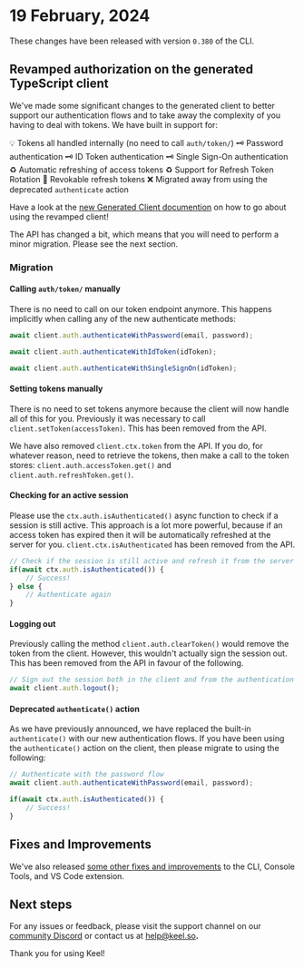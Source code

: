 
# 19 February, 2024

These changes have been released with version `0.380` of the CLI.

## Revamped authorization on the generated TypeScript client

We've made some significant changes to the generated client to better support our authentication flows and to take away the complexity of you having to deal with tokens.  We have built in support for:

💡 Tokens all handled internally (no need to call `auth/token/`)
🗝 Password authentication
🗝 ID Token authentication
🗝 Single Sign-On authentication
♻️ Automatic refreshing of access tokens
♻️ Support for Refresh Token Rotation
🚪 Revokable refresh tokens
❌ Migrated away from using the deprecated `authenticate` action

Have a look at the [new Generated Client documention](apis/client) on how to go about using the revamped client!

<Callout type="info" emoji="❗️">
  The API has changed a bit, which means that you will need to perform a minor migration. Please see the next section.
</Callout>

### Migration

#### Calling `auth/token/` manually

There is no need to call on our token endpoint anymore.  This happens implicitly when calling any of the new authenticate methods:

```ts
await client.auth.authenticateWithPassword(email, password);
```

```ts
await client.auth.authenticateWithIdToken(idToken);
```

```ts
await client.auth.authenticateWithSingleSignOn(idToken);
```

#### Setting tokens manually

There is no need to set tokens anymore because the client will now handle all of this for you.  Previously it was necessary to call `client.setToken(accessToken)`.  This has been removed from the API.

We have also removed `client.ctx.token` from the API.  If you do, for whatever reason, need to retrieve the tokens, then make a call to the token stores: `client.auth.accessToken.get()` and `client.auth.refreshToken.get()`.

#### Checking for an active session

Please use the `ctx.auth.isAuthenticated()` async function to check if a session is still active.  This approach is a lot more powerful, because if an access token has expired then it will be automatically refreshed at the server for you.  `client.ctx.isAuthenticated` has been removed from the API.

```ts
// Check if the session is still active and refresh it from the server if necessary
if(await ctx.auth.isAuthenticated()) {
    // Success!
} else {
    // Authenticate again
}
```

#### Logging out

Previously calling the method `client.auth.clearToken()` would remove the token from the client.  However, this wouldn't actually sign the session out.  This has been removed from the API in favour of the following.

```ts
// Sign out the session both in the client and from the authentication server
await client.auth.logout();
```

#### Deprecated `authenticate()` action

As we have previously announced, we have replaced the  built-in  `authenticate()` with our new authentication flows.  If you have been using the `authenticate()` action on the client, then please migrate to using the following:

```ts
// Authenticate with the password flow
await client.auth.authenticateWithPassword(email, password);

if(await ctx.auth.isAuthenticated()) {
    // Success!
}
```

## Fixes and Improvements

We've also released [some other fixes and improvements](https://github.com/teamkeel/keel/releases/tag/v0.380.0) to the CLI, Console Tools, and VS Code extension.

## Next steps

For any issues or feedback, please visit the support channel on our [community Discord](https://keel.so/discord) or contact us at [help@keel.so](mailto:help@keel.so)**.**

Thank you for using Keel!
